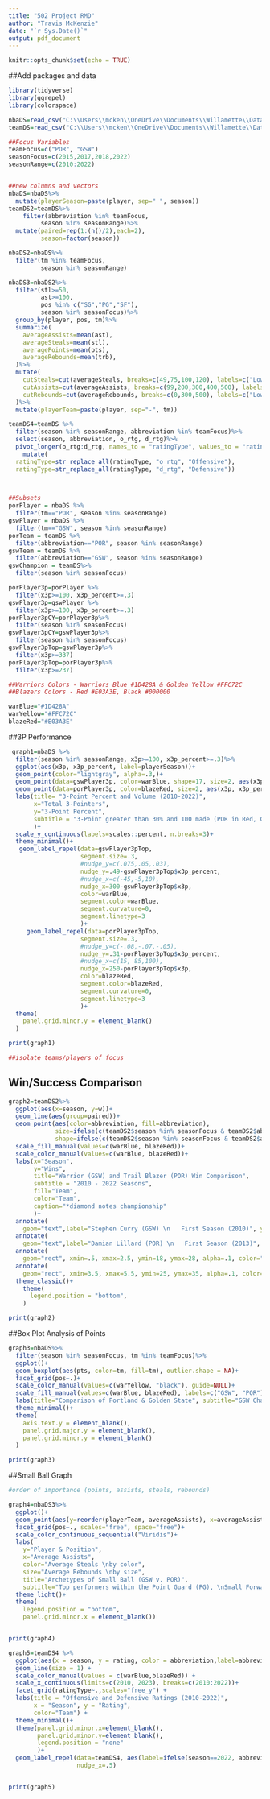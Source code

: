 ---
title: "502 Project RMD"
author: "Travis McKenzie"
date: "`r Sys.Date()`"
output: pdf_document
---

```{r setup, include=FALSE}
knitr::opts_chunk$set(echo = TRUE)
```

##Add packages and data

```{r}
library(tidyverse)
library(ggrepel)
library(colorspace)

nbaDS=read_csv("C:\\Users\\mcken\\OneDrive\\Documents\\Willamette\\Data 502\\Project\\nba_all.csv")
teamDS=read_csv("C:\\Users\\mcken\\OneDrive\\Documents\\Willamette\\Data 502\\Project\\Data Sources\\Various\\Team Summaries.csv")

##Focus Variables
teamFocus=c("POR", "GSW")
seasonFocus=c(2015,2017,2018,2022)
seasonRange=c(2010:2022)


##new columns and vectors
nbaDS=nbaDS%>%
  mutate(playerSeason=paste(player, sep=" ", season))
teamDS2=teamDS%>%
    filter(abbreviation %in% teamFocus,
         season %in% seasonRange)%>%
  mutate(paired=rep(1:(n()/2),each=2), 
         season=factor(season))

nbaDS2=nbaDS%>%
  filter(tm %in% teamFocus,
         season %in% seasonRange)

nbaDS3=nbaDS2%>%
  filter(stl>=50,
         ast>=100,
         pos %in% c("SG","PG","SF"),
         season %in% seasonFocus)%>%
  group_by(player, pos, tm)%>%
  summarize(
    averageAssists=mean(ast),
    averageSteals=mean(stl),
    averagePoints=mean(pts),
    averageRebounds=mean(trb),
  )%>%
  mutate(
    cutSteals=cut(averageSteals, breaks=c(49,75,100,120), labels=c("Low: 50-75","Medium: 75-100","High: 100-125")),
    cutAssists=cut(averageAssists, breaks=c(99,200,300,400,500), labels=c("100-200","200-300","300-400","400-500")),
    cutRebounds=cut(averageRebounds, breaks=c(0,300,500), labels=c("Low: <300","High>300"))
  )%>%
  mutate(playerTeam=paste(player, sep="-", tm))

teamDS4=teamDS %>%
  filter(season %in% seasonRange, abbreviation %in% teamFocus)%>%
  select(season, abbreviation, o_rtg, d_rtg)%>%
  pivot_longer(o_rtg:d_rtg, names_to = "ratingType", values_to = "rating")%>%
    mutate(
  ratingType=str_replace_all(ratingType, "o_rtg", "Offensive"),
  ratingType=str_replace_all(ratingType, "d_rtg", "Defensive"))
  


##Subsets
porPlayer = nbaDS %>%
  filter(tm=="POR", season %in% seasonRange)
gswPlayer = nbaDS %>%
  filter(tm=="GSW", season %in% seasonRange)
porTeam = teamDS %>%
  filter(abbreviation=="POR", season %in% seasonRange)
gswTeam = teamDS %>%
  filter(abbreviation=="GSW", season %in% seasonRange)
gswChampion = teamDS%>%
  filter(season %in% seasonFocus)

porPlayer3p=porPlayer %>%
  filter(x3p>=100, x3p_percent>=.3)
gswPlayer3p=gswPlayer %>%
  filter(x3p>=100, x3p_percent>=.3)
porPlayer3pCY=porPlayer3p%>%
  filter(season %in% seasonFocus)
gswPlayer3pCY=gswPlayer3p%>%
  filter(season %in% seasonFocus)
gswPlayer3pTop=gswPlayer3p%>%
  filter(x3p>=337)
porPlayer3pTop=porPlayer3p%>%
  filter(x3p>=237)

##Warriors Colors - Warriors Blue #1D428A & Golden Yellow #FFC72C
##Blazers Colors - Red #E03A3E, Black #000000

warBlue="#1D428A"
warYellow="#FFC72C"
blazeRed="#E03A3E"

```

##3P Performance


```{r, echo=FALSE}

 graph1=nbaDS %>%
  filter(season %in% seasonRange, x3p>=100, x3p_percent>=.3)%>%
  ggplot(aes(x3p, x3p_percent, label=playerSeason))+
  geom_point(color="lightgray", alpha=.3,)+
  geom_point(data=gswPlayer3p, color=warBlue, shape=17, size=2, aes(x3p, x3p_percent))+
  geom_point(data=porPlayer3p, color=blazeRed, size=2, aes(x3p, x3p_percent))+
  labs(title= "3-Point Percent and Volume (2010-2022)",
       x="Total 3-Pointers", 
       y="3-Point Percent",
       subtitle = "3-Point greater than 30% and 100 made (POR in Red, GSW in Blue)"
       )+
  scale_y_continuous(labels=scales::percent, n.breaks=3)+
  theme_minimal()+
   geom_label_repel(data=gswPlayer3pTop,
                    segment.size=.3,
                    #nudge_y=c(.075,.05,.03),
                    nudge_y=.49-gswPlayer3pTop$x3p_percent,
                    #nudge_x=c(-45,-5,10),
                    nudge_x=300-gswPlayer3pTop$x3p,
                    color=warBlue,
                    segment.color=warBlue,
                    segment.curvature=0,
                    segment.linetype=3
                    )+
     geom_label_repel(data=porPlayer3pTop,
                    segment.size=.3,
                    #nudge_y=c(-.08,-.07,-.05),
                    nudge_y=.31-porPlayer3pTop$x3p_percent,
                    #nudge_x=c(15, 85,100),
                    nudge_x=250-porPlayer3pTop$x3p,
                    color=blazeRed,
                    segment.color=blazeRed,
                    segment.curvature=0,
                    segment.linetype=3
                    )+
  theme(
    panel.grid.minor.y = element_blank()
  )

print(graph1)

##isolate teams/players of focus

```

## Win/Success Comparison

```{r, echo=FALSE}

graph2=teamDS2%>%
  ggplot(aes(x=season, y=w))+
  geom_line(aes(group=paired))+
  geom_point(aes(color=abbreviation, fill=abbreviation), 
             size=ifelse(c(teamDS2$season %in% seasonFocus & teamDS2$abbreviation=="GSW"), 6, 4), 
             shape=ifelse(c(teamDS2$season %in% seasonFocus & teamDS2$abbreviation=="GSW"), 18, 20))+
  scale_fill_manual(values=c(warBlue, blazeRed))+
  scale_color_manual(values=c(warBlue, blazeRed))+
  labs(x="Season", 
       y="Wins",
       title="Warrior (GSW) and Trail Blazer (POR) Win Comparison",
       subtitle = "2010 - 2022 Seasons",
       fill="Team",
       color="Team",
       caption="*diamond notes championship"
       )+
  annotate(
    geom="text",label="Stephen Curry (GSW) \n   First Season (2010)", y=22, x=1.5)+
  annotate(
    geom="text",label="Damian Lillard (POR) \n   First Season (2013)", y=29, x=4.5)+
  annotate(
    geom="rect", xmin=.5, xmax=2.5, ymin=18, ymax=28, alpha=.1, color="black", fill=NA)+
  annotate(
    geom="rect", xmin=3.5, xmax=5.5, ymin=25, ymax=35, alpha=.1, color="black", fill=NA)+
  theme_classic()+
    theme(
      legend.position = "bottom",
    )

print(graph2)

```


##Box Plot Analysis of Points

```{r}

graph3=nbaDS%>%
  filter(season %in% seasonFocus, tm %in% teamFocus)%>%
  ggplot()+
  geom_boxplot(aes(pts, color=tm, fill=tm), outlier.shape = NA)+
  facet_grid(pos~.)+
  scale_color_manual(values=c(warYellow, "black"), guide=NULL)+
  scale_fill_manual(values=c(warBlue, blazeRed), labels=c("GSW", "POR"), name="Team")+
  labs(title="Comparison of Portland & Golden State", subtitle="GSW Championship Years (2014, 2016, 2017, 2021)", x="Points")+
  theme_minimal()+
  theme(
    axis.text.y = element_blank(),
    panel.grid.major.y = element_blank(),
    panel.grid.minor.y = element_blank()
  )

print(graph3)

```


##Small Ball Graph

```{r, echo=FALSE}

#order of importance (points, assists, steals, rebounds)

graph4=nbaDS3%>%
  ggplot()+
  geom_point(aes(y=reorder(playerTeam, averageAssists), x=averageAssists,size=averageRebounds, color=averageSteals))+
  facet_grid(pos~., scales="free", space="free")+
  scale_color_continuous_sequential("Viridis")+
  labs(
    y="Player & Position",
    x="Average Assists",
    color="Average Steals \nby color",
    size="Average Rebounds \nby size",
    title="Archetypes of Small Ball (GSW v. POR)",
    subtitle="Top performers within the Point Guard (PG), \nSmall Forward (SF) and Shooting Guard (SG) positions")+
  theme_light()+
  theme(
    legend.position = "bottom",
    panel.grid.minor.x = element_blank())


print(graph4)

```


```{r}
graph5=teamDS4 %>%
  ggplot(aes(x = season, y = rating, color = abbreviation,label=abbreviation)) +
  geom_line(size = 1) +
  scale_color_manual(values = c(warBlue,blazeRed)) +
  scale_x_continuous(limits=c(2010, 2023), breaks=c(2010:2022))+
  facet_grid(ratingType~.,scales="free_y") +
  labs(title = "Offensive and Defensive Ratings (2010-2022)",
       x = "Season", y = "Rating", 
       color="Team") +
  theme_minimal()+
  theme(panel.grid.minor.x=element_blank(),
        panel.grid.minor.y=element_blank(),
        legend.position = "none"
        )+
  geom_label_repel(data=teamDS4, aes(label=ifelse(season==2022, abbreviation, "")),
                   nudge_x=.5)


print(graph5)



```


